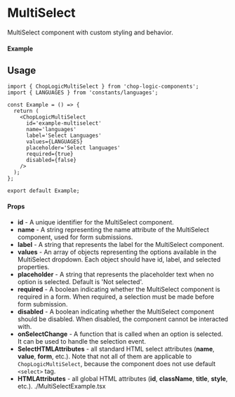 
<Meta of={MultiSelect} title='MultiSelect' />

# MultiSelect

MultiSelect component with custom styling and behavior.

#### Example

<Canvas of={MultiSelect.Default} />

## Usage

```tsx
import { ChopLogicMultiSelect } from 'chop-logic-components';
import { LANGUAGES } from 'constants/languages';

const Example = () => {
  return (
    <ChopLogicMultiSelect
      id='example-multiselect'
      name='languages'
      label='Select Languages'
      values={LANGUAGES}
      placeholder='Select languages'
      required={true}
      disabled={false}
    />
  );
};

export default Example;
```

#### Props

- **id** - A unique identifier for the MultiSelect component.
- **name** - A string representing the name attribute of the MultiSelect component, used for form submissions.
- **label** - A string that represents the label for the MultiSelect component.
- **values** - An array of objects representing the options available in the MultiSelect dropdown. Each object should have id, label, and selected properties.
- **placeholder** - A string that represents the placeholder text when no option is selected. Default is 'Not selected'.
- **required** - A boolean indicating whether the MultiSelect component is required in a form. When required, a selection must be made before form submission.
- **disabled** - A boolean indicating whether the MultiSelect component should be disabled. When disabled, the component cannot be interacted with.
- **onSelectChange** - A function that is called when an option is selected. It can be used to handle the selection event.
- **SelectHTMLAttributes** - all standard HTML select attributes (**name**, **value**, **form**, etc.). Note that not all of them are applicable to `ChopLogicMultiSelect`, because the component does not use default `<select>` tag.
- **HTMLAttributes** - all global HTML attributes (**id**, **className**, **title**, **style**, etc.).
  ./MultiSelectExample.tsx
